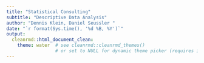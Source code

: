 ```yaml
---
title: "Statistical Consulting"
subtitle: "Descriptive Data Analysis"
author: "Dennis Klein, Daniel Seussler "
date: "`r format(Sys.time(), '%d %B, %Y')`"
output: 
  cleanrmd::html_document_clean:
    theme: water  # see cleanrmd::cleanrmd_themes()
                  # or set to NULL for dynamic theme picker (requires internet)
---
```


